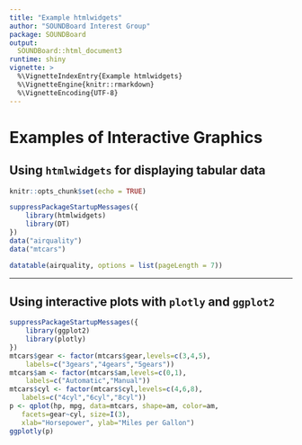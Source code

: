 ```yaml
---
title: "Example htmlwidgets"
author: "SOUNDBoard Interest Group"
package: SOUNDBoard
output:
  SOUNDBoard::html_document3
runtime: shiny
vignette: >
  %\VignetteIndexEntry{Example htmlwidgets}
  %\VignetteEngine{knitr::rmarkdown}
  %\VignetteEncoding{UTF-8}
---
```


# Examples of Interactive Graphics

## Using `htmlwidgets` for displaying tabular data

```r
knitr::opts_chunk$set(echo = TRUE)
```

```r
suppressPackageStartupMessages({
    library(htmlwidgets)
    library(DT)
})
data("airquality")
data("mtcars")
```

```r
datatable(airquality, options = list(pageLength = 7))
```

-----------------------------------------------------------------
## Using interactive plots with `plotly` and `ggplot2`

```r
suppressPackageStartupMessages({
    library(ggplot2)
    library(plotly)
})
mtcars$gear <- factor(mtcars$gear,levels=c(3,4,5),
  	labels=c("3gears","4gears","5gears")) 
mtcars$am <- factor(mtcars$am,levels=c(0,1),
  	labels=c("Automatic","Manual")) 
mtcars$cyl <- factor(mtcars$cyl,levels=c(4,6,8),
   labels=c("4cyl","6cyl","8cyl"))
p <- qplot(hp, mpg, data=mtcars, shape=am, color=am, 
   facets=gear~cyl, size=I(3),
   xlab="Horsepower", ylab="Miles per Gallon")
ggplotly(p)
```

